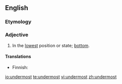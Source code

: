 ==English==

===Etymology===
{{confix|under|most}}

===Adjective===
{{en-adj}}

# In the [[lowest]] position or state; [[bottom]].

====Translations====
{{trans-top|lowest position}}
* Finnish: {{t+|fi|alin}}
{{trans-mid}}
{{trans-bottom}}

[[io:undermost]]
[[te:undermost]]
[[vi:undermost]]
[[zh:undermost]]